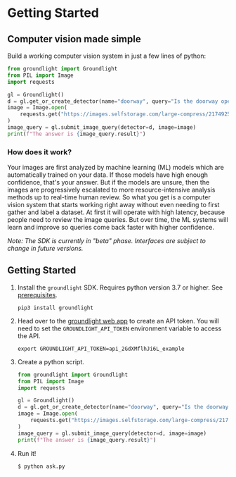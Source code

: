 # Getting Started

## Computer vision made simple

Build a working computer vision system in just a few lines of python:

```python
from groundlight import Groundlight
from PIL import Image
import requests

gl = Groundlight()
d = gl.get_or_create_detector(name="doorway", query="Is the doorway open?")
image = Image.open(
    requests.get("https://images.selfstorage.com/large-compress/2174925f24362c479b2.jpg", stream=True).raw
)
image_query = gl.submit_image_query(detector=d, image=image)
print(f"The answer is {image_query.result}")
```

### How does it work?

Your images are first analyzed by machine learning (ML) models which are automatically trained on your data. If those models have high enough confidence, that's your answer. But if the models are unsure, then the images are progressively escalated to more resource-intensive analysis methods up to real-time human review. So what you get is a computer vision system that starts working right away without even needing to first gather and label a dataset. At first it will operate with high latency, because people need to review the image queries. But over time, the ML systems will learn and improve so queries come back faster with higher confidence.

_Note: The SDK is currently in "beta" phase. Interfaces are subject to change in future versions._

## Getting Started

1.  Install the `groundlight` SDK. Requires python version 3.7 or higher. See [prerequisites](#Prerequisites).

    ```shell
    pip3 install groundlight
    ```

1.  Head over to the [groundlight web
    app](https://app.groundlight.ai/reef/my-account/api-tokens) to create an API token. You will
    need to set the `GROUNDLIGHT_API_TOKEN` environment variable to access the API.

    ```shell
    export GROUNDLIGHT_API_TOKEN=api_2GdXMflhJi6L_example
    ```

1.  Create a python script.

    ```python title="ask.py"
    from groundlight import Groundlight
    from PIL import Image
    import requests

    gl = Groundlight()
    d = gl.get_or_create_detector(name="doorway", query="Is the doorway open?")
    image = Image.open(
        requests.get("https://images.selfstorage.com/large-compress/2174925f24362c479b2.jpg", stream=True).raw
    )
    image_query = gl.submit_image_query(detector=d, image=image)
    print(f"The answer is {image_query.result}")
    ```

1.  Run it!

    ```shell
    $ python ask.py
    ```
